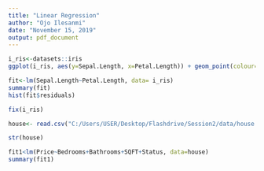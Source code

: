 ```yaml
---
title: "Linear Regression"
author: "Ojo Ilesanmi"
date: "November 15, 2019"
output: pdf_document
---
```


```r
i_ris<-datasets::iris
ggplot(i_ris, aes(y=Sepal.Length, x=Petal.Length)) + geom_point(colour= "blue") + labs(title = "Relationship between Petal Length and Sepal Length", y="Sepal Length", x= "Petal Length")
```

```r
fit<-lm(Sepal.Length~Petal.Length, data= i_ris)
summary(fit)
hist(fit$residuals)

```

```r
fix(i_ris)
```

```r
house<- read.csv("C:/Users/USER/Desktop/Flashdrive/Session2/data/house.csv", header = T)
```

```r
str(house)
```

```r
fit1<lm(Price~Bedrooms+Bathrooms+SQFT+Status, data=house)
summary(fit1)
```